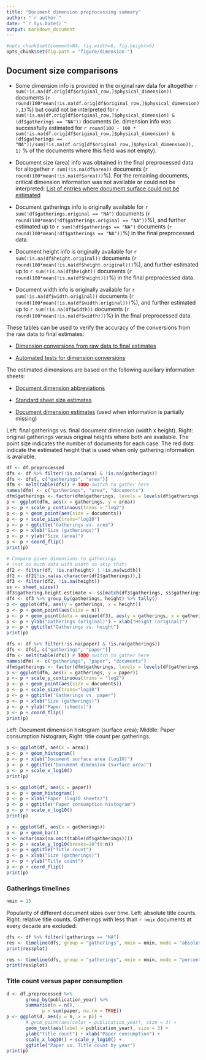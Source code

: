 ```yaml
---
title: "Document dimension preprocessing summary"
author: "`r author`"
date: "`r Sys.Date()`"
output: markdown_document
---
```


```r
#opts_chunk$set(comment=NA, fig.width=6, fig.height=6)
opts_chunk$set(fig.path = "figure/dimension-")
```

## Document size comparisons

  * Some dimension info is provided in the original raw data for altogether `r sum(!is.na(df.orig[df$original_row,]$physical_dimension))` documents (`r round(100*mean(!is.na(df.orig[df$original_row,]$physical_dimension)),1)`%) but could not be interpreted for `r sum(!is.na(df.orig[df$original_row,]$physical_dimension) & (df$gatherings == "NA"))` documents (ie. dimension info was successfully estimated for `r round(100 - 100 * sum(!is.na(df.orig[df$original_row,]$physical_dimension) & (df$gatherings == "NA"))/sum(!is.na(df.orig[df$original_row,]$physical_dimension)), 1)` % of the documents where this field was not empty).

  * Document size (area) info was obtained in the final preprocessed data for altogether `r sum(!is.na(df$area))` documents (`r round(100*mean(!is.na(df$area)))`%). For the remaining documents, critical dimension information was not available or could not be interpreted: [List of entries where document surface could not be estimated](output.tables/physical_dimension_incomplete.csv)

  * Document gatherings info is originally available for `r sum(!df$gatherings.original == "NA")` documents (`r round(100*mean(!df$gatherings.original == "NA"))`%), and further estimated up to `r sum(!df$gatherings == "NA")` documents (`r round(100*mean(!df$gatherings == "NA"))`%) in the final preprocessed data.

  * Document height info is originally available for `r sum(!is.na(df$height.original))` documents (`r round(100*mean(!is.na(df$height.original)))`%), and further estimated up to `r sum(!is.na(df$height))` documents (`r round(100*mean(!is.na(df$height)))`%) in the final preprocessed data.

  * Document width info is originally available for `r sum(!is.na(df$width.original))` documents (`r round(100*mean(!is.na(df$width.original)))`%), and further estimated up to `r sum(!is.na(df$width))` documents (`r round(100*mean(!is.na(df$width)))`%) in the final preprocessed data.


These tables can be used to verify the accuracy of the conversions from the raw data to final estimates:

  * [Dimension conversions from raw data to final estimates](output.tables/conversions_physical_dimension.csv)

  * [Automated tests for dimension conversions](https://github.com/COMHIS/bibliographica/blob/master/inst/extdata/tests_dimension_polish.csv)



The estimated dimensions are based on the following auxiliary information sheets:

  * [Document dimension abbreviations](https://github.com/COMHIS/bibliographica/blob/master/inst/extdata/document_size_abbreviations.csv)

  * [Standard sheet size estimates](https://github.com/COMHIS/bibliographica/blob/master/inst/extdata/sheetsizes.csv)

  * [Document dimension estimates](https://github.com/COMHIS/bibliographica/blob/master/inst/extdata/documentdimensions.csv) (used when information is partially missing)


  
<!--[Discarded dimension info](output.tables/dimensions_discarded.csv)-->

Left: final gatherings vs. final document dimension (width x height). Right: original gatherings versus original heights where both are available. The point size indicates the number of documents for each case. The red dots indicate the estimated height that is used when only gathering information is available. 


```r
df <- df.preprocessed
dfs <- df %>% filter(!is.na(area) & !is.na(gatherings))
dfs <- dfs[, c("gatherings", "area")]
dfm <- melt(table(dfs)) # TODO switch to gather here
names(dfm) <- c("gatherings", "area", "documents")
dfm$gatherings <- factor(dfm$gatherings, levels = levels(df$gatherings))
p <- ggplot(dfm, aes(x = gatherings, y = area)) 
p <- p + scale_y_continuous(trans = "log2")
p <- p + geom_point(aes(size = documents))
p <- p + scale_size(trans="log10")
p <- p + ggtitle("Gatherings vs. area")
p <- p + xlab("Size (gatherings)")
p <- p + ylab("Size (area)")
p <- p + coord_flip()
print(p)

# Compare given dimensions to gatherings
# (not so much data with width so skip that)
df2 <- filter(df, !is.na(height) | !is.na(width))
df2 <- df2[!is.na(as.character(df2$gatherings)),]
df3 <- filter(df2, !is.na(height))
ss <- sheet_sizes()
df3$gathering.height.estimate <- ss[match(df3$gatherings, ss$gatherings),"height"]
df4 <- df3 %>% group_by(gatherings, height) %>% tally()
p <- ggplot(df4, aes(y = gatherings, x = height))
p <- p + geom_point(aes(size = n))
p <- p + geom_point(data = unique(df3), aes(y = gatherings, x = gathering.height.estimate), color = "red")
p <- p + ylab("Gatherings (original)") + xlab("Height (original)") 
p <- p + ggtitle("Gatherings vs. height")
print(p)

dfs <- df %>% filter(!is.na(paper) & !is.na(gatherings))
dfs <- dfs[, c("gatherings", "paper")]
dfm <- melt(table(dfs)) # TODO switch to gather here
names(dfm) <- c("gatherings", "paper", "documents")
dfm$gatherings <- factor(dfm$gatherings, levels = levels(df$gatherings))
p <- ggplot(dfm, aes(x = gatherings, y = paper)) 
p <- p + scale_y_continuous(trans = "log2")
p <- p + geom_point(aes(size = documents))
p <- p + scale_size(trans="log10")
p <- p + ggtitle("Gatherings vs. paper")
p <- p + xlab("Size (gatherings)")
p <- p + ylab("Paper (sheets)")
p <- p + coord_flip()
print(p)
```


Left: Document dimension histogram (surface area);
Middle: Paper consumption histogram;
Right: title count per gatherings.

```r
p <- ggplot(df, aes(x = area))
p <- p + geom_histogram() 
p <- p + xlab("Document surface area (log10)")
p <- p + ggtitle("Document dimension (surface area)")
p <- p + scale_x_log10()
print(p)

p <- ggplot(df, aes(x = paper))
p <- p + geom_histogram() 
p <- p + xlab("Paper (log10 sheets)")
p <- p + ggtitle("Paper consumption histogram")
p <- p + scale_x_log10()
print(p)

p <- ggplot(df, aes(x = gatherings)) 
p <- p + geom_bar()
n <- nchar(max(na.omit(table(df$gatherings))))
p <- p + scale_y_log10(breaks=10^(0:n))
p <- p + ggtitle("Title count")
p <- p + xlab("Size (gatherings)")
p <- p + ylab("Title count")
p <- p + coord_flip()
print(p)
```

### Gatherings timelines

```r
nmin = 15
```


Popularity of different document sizes over time. Left: absolute title counts. Right: relative title counts. Gatherings with less than `r nmin` documents at every decade are excluded:


```r
dfs <- df %>% filter(!gatherings == "NA")
res <- timeline(dfs, group = "gatherings", nmin = nmin, mode = "absolute") 
print(res$plot)

res <- timeline(dfs, group = "gatherings", nmin = nmin, mode = "percentage") 
print(res$plot)
```


### Title count versus paper consumption



```r
d <- df.preprocessed %>%
       group_by(publication_year) %>%
       summarise(n = n(),
       		 p = sum(paper, na.rm = TRUE))
p <- ggplot(d, aes(y = n, x = p)) +
       # geom_point(aes(color = publication_year), size = 3) +
       geom_text(aes(label = publication_year), size = 3) + 
       ylab("Title count") + xlab("Paper consumption") +
       scale_x_log10() + scale_y_log10() + 
       ggtitle("Paper vs. Title count by year")
print(p)
```

<!--


## Average document dimensions 

Here we use the original data only:

```r
# only include gatherings with sufficiently many documents
nmin <- 2000
top.gatherings <- setdiff(names(which(table(df$gatherings.original) > nmin)), "NA")

df2 <- filter(df, !gatherings.original == "NA" &
                  (!is.na(height.original) | !is.na(width.original))) %>%
       filter(gatherings.original %in% top.gatherings) %>%
       select(publication_decade, gatherings.original, height.original, width.original)
       
df3 <- df2 %>% group_by(gatherings.original, publication_decade) %>% 
       summarize(mean.height.original = mean(height.original, na.rm = T),
    	         mean.width.original  = mean(width.original, na.rm = T),
		 n = n())

p <- ggplot()
p <- p + geom_point(data = df3, aes(x = publication_decade,
       	 		   	    y = mean.height.original,
				    size = n,
				    group = gatherings.original,
				    color = gatherings.original))
# Use mean height here to speed up
p <- p + geom_smooth(data = df3, method = "loess",
       	   aes(x = publication_decade,
	       y = mean.height.original,
	       group = gatherings.original,
	       color = gatherings.original))
p <- p + ggtitle("Height")
print(p)
```




Only the most frequently occurring gatherings are listed here:

```r
df2 <- filter(df, !is.na(gatherings.original) & (!is.na(height.original) | !is.na(width.original))) %>%
       filter(gatherings.original %in% top.gatherings) %>%
       group_by(gatherings.original) %>% 
       summarize(
    	    mean.width = mean(width.original, na.rm = T), 
	    median.width = mean(width.original, na.rm = T),        
            mean.height = mean(height.original, na.rm = T),
	    median.height = mean(height.original, na.rm = T),
	    n = n())

mean.dimensions <- as.data.frame(df2)
kable(mean.dimensions, caption = "Average document dimensions", digits = 2)
```

-->
